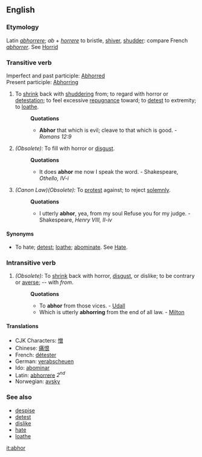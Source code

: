 ==English==
===Etymology===
Latin ''[[abhorrere]]''; ''ab'' + ''[[horrere]]'' to bristle, [[shiver]], [[shudder]]: compare French ''[[abhorrer]]''. See [[Horrid]]

===Transitive verb===
Imperfect and past participle: [[Abhorred]]<br>
Present participle: [[Abhorring]]

#To [[shrink]] back with [[shuddering]] from; to regard with horror or [[detestation]]; to feel excessive [[repugnance]] toward; to [[detest]] to extremity; to [[loathe]].
#:'''Quotations'''
#:*'''Abhor''' that which is evil; cleave to that which is good. - ''Romans 12:9''
#''(Obsolete):'' To fill with horror or [[disgust]].
#:'''Quotations'''
#:*It does '''abhor''' me now I speak the word. - Shakespeare, ''Othello, IV-i''
#''(Canon Law)(Obsolete):'' To [[protest]] against; to reject [[solemnly]].
#:'''Quotations'''
#:*I utterly '''abhor''', yea, from my soul Refuse you for my judge. - Shakespeare, ''Henry VIII, II-iv''

====Synonyms====
*To hate; [[detest]]; [[loathe]]; [[abominate]]. See [[Hate]].

===Intransitive verb===
#''(Obsolete):'' To [[shrink]] back with horror, [[disgust]], or dislike; to be contrary or [[averse]]; -- with ''from''. 
#:'''Quotations'''
#:*To '''abhor''' from those vices. - [[Udall]]
#:*Which is utterly '''abhorring''' from the end of all law. - [[Milton]]

====Translations====
*CJK Characters: [[憎]]
*Chinese: [[痛恨]]
*French: [[détester]]
*German: [[verabscheuen]]
*Ido: [[abominar]]
*Latin: [[abhorrere]] ''2<sup>nd</sup>''
*Norwegian: [[avsky]]

===See also===
*[[despise]]
*[[detest]]
*[[dislike]]
*[[hate]]
*[[loathe]]

[[it:abhor]]